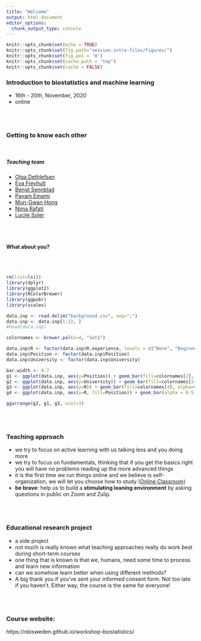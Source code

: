 ```yaml
---
title: "Welcome"
output: html_document
editor_options: 
  chunk_output_type: console
---
```


```r
knitr::opts_chunk$set(echo = TRUE)
knitr::opts_chunk$set(fig.path="session-intro-files/figures/")
knitr::opts_chunk$set(fig.pos = 'H')
knitr::opts_chunk$set(cache.path = "tmp")
knitr::opts_chunk$set(cache = FALSE)


```


### Introduction to biostatistics and machine learning
- 16th - 20th, November, 2020
- online

<br/><br/>

### Getting to know each other
<br/>

##### Teaching team
- [Olga Dethlefsen][olga] 
- [Eva Freyhult][eva] 
- [Bengt Sennblad][bengt] 
- [Payam Emami][payam] 
- [Mun-Gwan Hong](mungwan) 
- [Nima Rafati][nima] 
- [Lucile Soler][lucile] 

[eva]: https://nbis.se/about/staff/eva-freyhult/
[olga]: https://nbis.se/about/staff/olga-dethlefsen/
[bengt]: https://nbis.se/about/staff/bengt-sennblad/
[payam]: https://nbis.se/about/staff/payam-emami/
[mungwan]: https://nbis.se/about/staff/mungwan-hong/
[nima]: https://nbis.se/about/staff/nima-rafati/
[lucile]: https://nbis.se/about/staff/lucile-soler/


<br/><br/>

#### What about you? 

<br/><br/>
```r

rm(list=ls())
library(dplyr)
library(ggplot2)
library(RColorBrewer)
library(ggpubr)
library(scales)

data.inp <- read.delim("background.csv", sep=";")
data.inp <- data.inp[1:22, ]
#head(data.inp)

```


```r

colornames <- brewer.pal(n=4, "Set1")

data.inp$R <- factor(data.inp$R.experience, levels = c("None", "Beginner", "Intermediate", "Advanced"))
data.inp$Position <- factor(data.inp$Position)
data.inp$University <- factor(data.inp$University)

bar.width <- 0.7
g1 <- ggplot(data.inp, aes(y=Position)) + geom_bar(fill=colornames[2], alpha=0.5) + ylab("") + theme_classic2() + scale_x_continuous(breaks= pretty_breaks())
g2 <- ggplot(data.inp, aes(y=University)) + geom_bar(fill=colornames[3], alpha=0.5) + ylab("") + theme_classic2()  + scale_x_continuous(breaks= pretty_breaks())
g3 <- ggplot(data.inp, aes(y=R)) + geom_bar(fill=colornames[4], alpha=0.5) + ylab("") + ylab("")+ theme_classic2() + scale_x_continuous(breaks= pretty_breaks())
g4 <- ggplot(data.inp, aes(y=R, fill=Position)) + geom_bar(alpha = 0.5) + ylab("")

ggarrange(g2, g1, g3, ncol=3)

```


<br/><br/>

### Teaching approach
- we try to focus on active learning with us talking less and you doing more
- we try to focus on fundamentals, thinking that if you get the basics right you will have no problems reading up the more advanced things
- it is the first time we run things online and we believe is self-organization, we will let you choose how to study ([Online Classroom](https://nbisweden.github.io/workshop-mlbiostatistics/classroom))
- **be brave**: help us to build a **stimulating leaning environment** by asking questions in public on Zoom and Zulip. 

<br/><br/>

### Educational research project
- a side project
- not much is really known what teaching approaches really do work best during short-term courses
- one thing that is known is that we, humans, need some time to process and learn new information
- can we somehow learn better when using different methods?
- A big thank you if you've sent your informed consent form. Not too late if you haven't. Either way, the course is the same for everyone! 



<br/><br/>

### Course website:
https://nbisweden.github.io/workshop-biostatistics/




